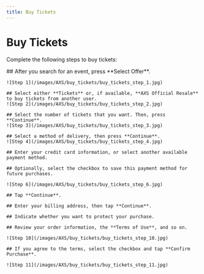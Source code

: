 ```yaml
---
title: Buy Tickets
---
```



# Buy Tickets

Complete the following steps to buy tickets:

<Steps>
    ## After you search for an event, press **Select Offer**.

    ![Step 1](/images/AXS/buy_tickets/buy_tickets_step_1.jpg)

    ## Select either **Tickets** or, if available, **AXS Official Resale** to buy tickets from another user.
    ![Step 2](/images/AXS/buy_tickets/buy_tickets_step_2.jpg)

    ## Select the number of tickets that you want. Then, press **Continue**.
    ![Step 3](/images/AXS/buy_tickets/buy_tickets_step_3.jpg)

    ## Select a method of delivery, then press **Continue**.
    ![Step 4](/images/AXS/buy_tickets/buy_tickets_step_4.jpg)

    ## Enter your credit card information, or select another available payment method.
    
    ## Optionally, select the checkbox to save this payment method for future purchases.

    ![Step 6](/images/AXS/buy_tickets/buy_tickets_step_6.jpg)

    ## Tap **Continue**.

    ## Enter your billing address, then tap **Continue**.

    ## Indicate whether you want to protect your purchase.

    ## Review your order information, the **Terms of Use**, and so on.

    ![Step 10](/images/AXS/buy_tickets/buy_tickets_step_10.jpg)

    ## If you agree to the terms, select the checkbox and tap **Confirm Purchase**.

    ![Step 11](/images/AXS/buy_tickets/buy_tickets_step_11.jpg)

</Steps>